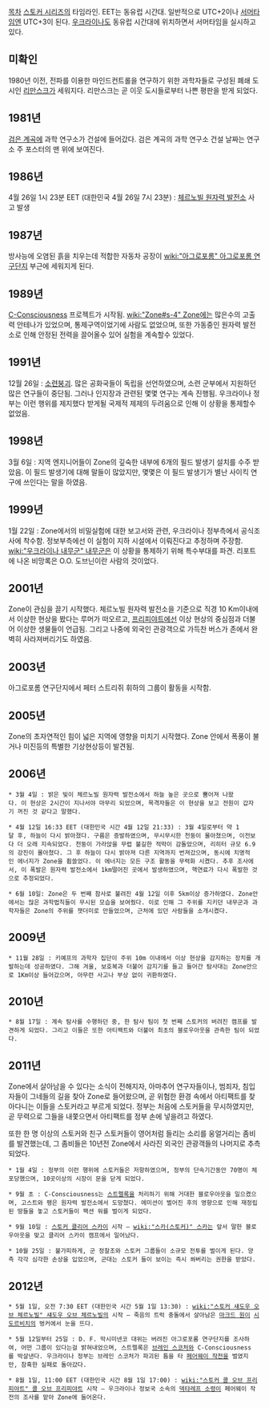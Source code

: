 [[목차]]
[[스토커 시리즈]]의 타임라인. EET는 동유럽 시간대. 일반적으로 UTC+2이나 [[서머타임]]엔 UTC+3이 된다. [[우크라이나]]도 동유럽 시간대에 위치하면서 서머타임을 실시하고 있다.

== 미확인 ==
1980년 이전, 전파를 이용한 마인드컨트롤을 연구하기 위한 과학자들로 구성된 폐쇄 도시인 [[리만스크]]가 세워지다. 리만스크는 곧 이웃 도시들로부터 나쁜 평판을 받게 되었다.

== 1981년 ==
[[검은 계곡]]에 과학 연구소가 건설에 들어갔다. 검은 계곡의 과학 연구소 건설 날짜는 연구소 주 포스터의 맨 위에 보여진다.

== 1986년 ==
4월 26일 1시 23분 EET (대한민국 4월 26일 7시 23분) : [[체르노빌 원자력 발전소]] 사고 발생

== 1987년 ==
방사능에 오염된 흙을 치우는데 적합한 자동차 공장이 [[wiki:"아그로포롬" 아그로포롬 연구단지]] 부근에 세워지게 된다.

== 1989년 ==
[[C-Consciousness]] 프로젝트가 시작됨. [[wiki:"Zone#s-4" Zone]]에는 많은수의 고출력 안테나가 있었으며, 통제구역이었기에 사람도 없었으며, 또한 가동중인 원자력 발전소로 인해 안정된 전력을 끌어올수 있어 실험을 계속할수 있었다.

== 1991년 ==
12월 26일 : [[소련]]붕괴. 많은 공화국들이 독립을 선언하였으며, 소련 군부에서 지원하던 많은 연구들이 중단됨. 그러나 인지장과 관련된 몇몇 연구는 계속 진행됨. 우크라이나 정부는 이런 행위를 제지했다 받게될 국제적 제제의 두려움으로 인해 이 상황을 통제할수 없었음.

== 1998년 ==
3월 6일 : 지역 엔지니어들이 Zone의 깊숙한 내부에 6개의 필드 발생기 설치를 수주 받았음. 이 필드 발생기에 대해 말들이 많았지만, 몇몇은 이 필드 발생기가 별난 사이킥 연구에 쓰인다는 말을 하였음.

== 1999년 ==
1월 22일 : Zone에서의 비밀실험에 대한 보고서와 관련, 우크라이나 정부측에서 공식조사에 착수함. 정보부측에선 이 실험이 지하 시설에서 이뤄진다고 추정하며 주장함. [[wiki:"우크라이나 내무군" 내무군]]은 이 상황을 통제하기 위해 특수부대를 파견. 리포트에 나온 비망록은 O.O. 도브닌이란 사람의 것이었다.

== 2001년 ==
Zone이 관심을 끌기 시작했다. 체르노빌 원자력 발전소을 기준으로 직경 10 Km이내에서 이상한 현상을 봤다는 루머가 떠오르고, [[프리피야트]]에선 이상 현상의 중심점과 더불어 이상한 생물들이 언급됨. 그리고 나중에 외국인 관광객으로 가득찬 버스가 존에서 완벽히 사라져버리기도 하였음.

== 2003년 ==
아그로포롬 연구단지에서 페터 스트리쥐 휘하의 그룹이 활동을 시작함.

== 2005년 ==
Zone의 초자연적인 힘이 넓은 지역에 영향을 미치기 시작했다. Zone 안에서 폭풍이 불거나 미진등의 특별한 기상현상등이 발견됨.

== 2006년 ==
 * 3월 4일 : 밝은 빛이 체르노빌 원자력 발전소에서 하늘 높은 곳으로 뿜어져 나왔다. 이 현상은 2시간이 지나서야 마무리 되었으며, 목격자들은 이 현상을 보고 전원이 갑자기 꺼진 것 같다고 말했다.

 * 4월 12일 16:33 EET (대한민국 시간 4월 12일 21:33) : 3월 4일로부터 약 1달 후, 하늘이 다시 밝아졌다. 구름은 증발하였으며, 무시무시한 천둥이 몰아쳤으며, 이전보다 더 오래 지속되었다. 천둥이 가라앉을 무렵 불길한 적막이 감돌았으며, 리히터 규모 6.9의 강진이 몰아쳤다. 그 후 하늘이 다시 밝아져 다른 지역까지 번져갔으며, 동시에 치명적인 에너지가 Zone을 휩쓸었다. 이 에너지는 모든 구조 활동을 무력화 시켰다. 추후 조사에서, 이 폭발은 원자력 발전소에서 1km떨어진 곳에서 발생하였으며, 핵연료가 다시 폭발한 것으로 추정되었다.

 * 6월 10일: Zone은 두 번째 참사로 불려진 4월 12일 이후 5km이상 증가하였다. Zone안에서는 많은 과학법칙들이 무시된 모습을 보여줬다. 이로 인해 그 주위를 지키던 내무군과 과학자들은 Zone의 주위를 잿더미로 만들었으며, 근처에 있던 사람들을 소개시켰다.

== 2009년 ==
 * 11월 28일 : 키예프의 과학자 집단이 주위 10m 이내에서 이상 현상을 감지하는 장치를 개발하는데 성공하였다. 그해 겨울, 보호복과 더불어 감지기를 들고 들어간 탐사대는 Zone안으로 1Km이상 들어갔으며, 아무런 사고나 부상 없이 귀환하였다.

== 2010년 ==
 * 8월 17일 : 계속 탐사를 수행하던 중, 한 탐사 팀이 첫 번째 스토커의 버려진 캠프를 발견하게 되었다. 그리고 이들은 또한 아티팩트와 더불어 최초의 블로우아웃을 관측한 팀이 되었다.

== 2011년 ==
Zone에서 살아남을 수 있다는 소식이 전해지자, 아마추어 연구자들이나, 범죄자, 침입자들이 그네들의 길을 찾아 Zone로 들어왔으며, 곧 위험한 환경 속에서 아티팩트를 찾아다니는 이들을 스토커라고 부르게 되었다. 정부는 처음에 스토커들을 무시하였지만, 곧 무력으로 그들을 내쫓으면서 아티팩트를 정부 손에 넣을려고 하였다.

또한 한 명 이상의 스토커와 친구 스토커들이 영어처럼 들리는 소리를 웅얼거리는 좀비를 발견했는데, 그 좀비들은 10년전 Zone에서 사라진 외국인 관광객들의 나머지로 추측되었다.

 * 1월 4일 : 정부의 이런 행위에 스토커들은 저항하였으며, 정부의 단속기간동안 70명이 체포당했으며, 10곳이상의 시장이 문을 닫게 되었다.

 * 9월 초 : C-Consciousness는 [[스트렐록]]을 처리하기 위해 거대한 블로우아웃을 일으켰으며, 고스트와 팽은 원자력 발전소에서 도망쳤다. 에미션이 벌어진 후의 영향으로 인해 재정립된 땅들을 놓고 스토커들이 팩션 워를 벌이게 되었다.

 * 9월 10일 : [[스토커 클리어 스카이]] 시작 – [[wiki:"스카(스토커)" 스카]]는 앞서 말한 블로우아웃을 맞고 클리어 스카이 캠프에서 일어났다.

 * 10월 25일 : 불가피하게, 군 정찰조와 스토커 그룹들이 소규모 전투를 벌이게 된다. 양측 각각 심각한 손상을 입었으며, 군대는 스토커 들이 보이는 즉시 쏴버리는 권한을 받았다.

== 2012년 ==
 * 5월 1일, 오전 7:30 EET (대한민국 시간 5월 1일 13:30) : [[wiki:"스토커 섀도우 오브 체르노빌" 섀도우 오브 체르노빌]]의 시작 – 죽음의 트럭 충돌에서 살아남은 [[마크드 원]]이 [[시도르비치]]의 벙커에서 눈을 뜨다.

 * 5월 12일부터 25일 : D. F. 막시미넨코 대위는 버려진 아그로포롬 연구단지를 조사하여, 어떤 그룹이 있다는걸 밝혀내었으며, 스트렐록은 [[브레인 스코처]]와 C-Consciousness를 박살낸다. 우크라이나 정부는 브레인 스코처가 파괴된 틈을 타 [[페어웨이 작전]]을 벌였지만, 참혹한 실패로 돌아갔다.

 * 8월 1일, 11:00 EET (대한민국 시간 8월 1일 17:00) : [[wiki:"스토커 콜 오브 프리피야트" 콜 오브 프리피야트]] 시작 – 우크라이나 정보국 소속의 [[덱탸레프 소령]]이 페어웨이 작전의 조사를 맡아 Zone에 들어온다.
